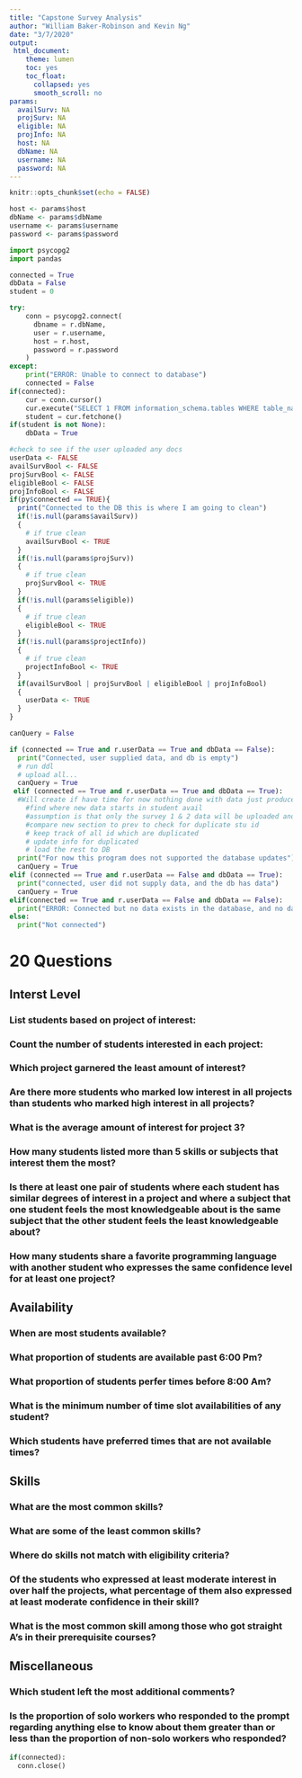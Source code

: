 ```yaml
---
title: "Capstone Survey Analysis"
author: "William Baker-Robinson and Kevin Ng"
date: "3/7/2020"
output:  
 html_document:
    theme: lumen
    toc: yes
    toc_float:
      collapsed: yes
      smooth_scroll: no
params:
  availSurv: NA
  projSurv: NA
  eligible: NA
  projInfo: NA
  host: NA
  dbName: NA
  username: NA
  password: NA
---
```


```r
knitr::opts_chunk$set(echo = FALSE)
```

```r
host <- params$host
dbName <- params$dbName
username <- params$username
password <- params$password
```

```python
import psycopg2
import pandas

connected = True
dbData = False
student = 0

try:
    conn = psycopg2.connect(
      dbname = r.dbName,
      user = r.username,
      host = r.host,
      password = r.password
    )
except:
    print("ERROR: Unable to connect to database")
    connected = False
if(connected):
    cur = conn.cursor()
    cur.execute("SELECT 1 FROM information_schema.tables WHERE table_name = 'student';")
    student = cur.fetchone()
if(student is not None):
    dbData = True
```

```r
#check to see if the user uploaded any docs
userData <- FALSE
availSurvBool <- FALSE
projSurvBool <- FALSE
eligibleBool <- FALSE
projInfoBool <- FALSE
if(py$connected == TRUE){
  print("Connected to the DB this is where I am going to clean")
  if(!is.null(params$availSurv))
  {
    # if true clean
    availSurvBool <- TRUE
  }
  if(!is.null(params$projSurv))
  {
    # if true clean
    projSurvBool <- TRUE
  }
  if(!is.null(params$eligible))
  {
    # if true clean
    eligibleBool <- TRUE
  }
  if(!is.null(params$projectInfo))
  {
    # if true clean
    projectInfoBool <- TRUE
  }
  if(availSurvBool | projSurvBool | eligibleBool | projInfoBool)
  {
    userData <- TRUE
  }
}
```

```python
canQuery = False

if (connected == True and r.userData == True and dbData == False):
  print("Connected, user supplied data, and db is empty")
  # run ddl 
  # upload all...
  canQuery = True
 elif (connected == True and r.userData == True and dbData == True):
  #Will create if have time for now nothing done with data just produces report.
    #find where new data starts in student avail
    #assumption is that only the survey 1 & 2 data will be uploaded and updated like this
    #compare new section to prev to check for duplicate stu id
    # keep track of all id which are duplicated
    # update info for duplicated
    # load the rest to DB
  print("For now this program does not supported the database updates")
  canQuery = True
elif (connected == True and r.userData == False and dbData == True):
  print("connected, user did not supply data, and the db has data")
  canQuery = True  
elif(connected == True and r.userData == False and dbData == False):
  print("ERROR: Connected but no data exists in the database, and no data provided to add")
else:
  print("Not connected")
```


# 20 Questions     
## Interst Level  
### List students based on project of interest:  

### Count the number of students interested in each project:  

### Which project garnered the least amount of interest?  

### Are there more students who marked low interest in all projects than students who marked high interest in all projects?  

### What is the average amount of interest for project 3?  

### How many students listed more than 5 skills or subjects that interest them the most?  

### Is there at least one pair of students where each student has similar degrees of interest in a project and where a subject that one student feels the most knowledgeable about is the same subject that the other student feels the least knowledgeable about? 

### How many students share a favorite programming language with another student who expresses the same confidence level for at least one project?  

## Availability  
### When are most students available?  

### What proportion of students are available past 6:00 Pm?  

### What proportion of students perfer times before 8:00 Am?

### What is the minimum number of time slot availabilities of any student?  

### Which students have preferred times that are not available times?  

## Skills
### What are the most common skills?  

### What are some of the least common skills?  

### Where do skills not match with eligibility criteria?  

### Of the students who expressed at least moderate interest in over half the projects, what percentage of them also expressed at least moderate confidence in their skill?   

### What is the most common skill among those who got straight A’s in their prerequisite courses?  

## Miscellaneous
### Which student left the most additional comments?  

### Is the proportion of solo workers who responded to the prompt regarding anything else to know about them greater than or less than the proportion of non-solo workers who responded?  

```python
if(connected):
  conn.close()
```

